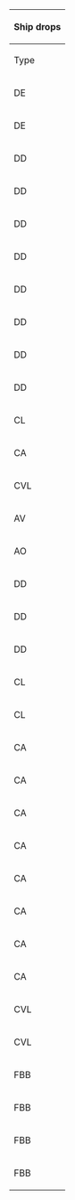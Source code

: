 {| class="wikitable mw-collapsible mw-collapsed" width="50%" style="text-align:center"
!colspan="100"|Ship drops
|-
!Type
!Ship
!S
!V
!style="background-color:#FFCDD2;color:red;"|'''X'''
!style="background-color:#FFCDD2;color:red;"|'''Z'''
|-
|DE
|[[Mikura|<span style="color:red;">Mikura</span>]]
|style="background-color:#E8F5E9;color:red"|<span title="Casual: &#10;&#160;&#160;S: 0.9% (56/6364)&#10;Easy: &#10;&#160;&#160;S: 0.8% (183/23091)&#10;Medium: &#10;&#160;&#160;S: 0.6% (56/9595)&#10;Hard: &#10;&#160;&#160;S: 0.6% (326/54648)" style="cursor:help;border-bottom:1px dotted">Casual+</span>
|style="background-color:#C8E6C9;color:"|<span title="Easy: &#10;&#160;&#160;S: 1.5% (60/4137)&#10;Medium: &#10;&#160;&#160;S: 2.2% (61/2796)&#10;Hard: &#10;&#160;&#160;S: 2.6% (437/16754) &#10;&#160;&#160;A: 0.4% (24/6251)" style="cursor:help;border-bottom:1px dotted">Easy+</span>
|
|
|-
|DE
|[[Yashiro|<span style="color:red;">Yashiro</span>]]
|
|style="background-color:#E8F5E9;color:red"|<span title="Casual: &#10;&#160;&#160;S: 0.7% (3/436)&#10;Easy: &#10;&#160;&#160;S: 0.5% (22/4137)&#10;Medium: &#10;&#160;&#160;S: 1.5% (41/2796)&#10;Hard: &#10;&#160;&#160;S: 2.2% (369/16754)" style="cursor:help;border-bottom:1px dotted">Casual+</span>
|
|
|-
|DD
|[[Amatsukaze|<span style="color:red;">Amatsukaze</span>]]
|
|
|
|style="background-color:#E8F5E9;color:red"|<span title="Casual: &#10;&#160;&#160;S: 1.8% (157/8527)&#10;Easy: &#10;&#160;&#160;S: 2% (599/29945)&#10;Medium: &#10;&#160;&#160;S: 2% (153/7763)&#10;Hard: &#10;&#160;&#160;S: 2.1% (383/18243)" style="cursor:help;border-bottom:1px dotted">Casual+</span>
|-
|DD
|[[Asagumo|<span style="color:red;">Asagumo</span>]]
|
|style="background-color:#E8F5E9;color:red"|<span title="Casual: &#10;&#160;&#160;S: 0.7% (3/436)&#10;Easy: &#10;&#160;&#160;S: 1.6% (65/4137)&#10;Medium: &#10;&#160;&#160;S: 1.5% (43/2796)&#10;Hard: &#10;&#160;&#160;S: 1.4% (239/16754)" style="cursor:help;border-bottom:1px dotted">Casual+</span>
|
|style="background-color:#E8F5E9;color:red"|<span title="Casual: &#10;&#160;&#160;S: 2.1% (179/8527)&#10;Easy: &#10;&#160;&#160;S: 2% (606/29945)&#10;Medium: &#10;&#160;&#160;S: 1.9% (147/7763)&#10;Hard: &#10;&#160;&#160;S: 1.9% (351/18243)" style="cursor:help;border-bottom:1px dotted">Casual+</span>
|-
|DD
|[[Fletcher|<span style="color:red;">Fletcher</span>]]
|
|
|style="background-color:#FFCDD2;color:red"|<span title="Hard: &#10;&#160;&#160;S: 1% (180/17665)" style="cursor:help;border-bottom:1px dotted">Hard+</span>
|style="background-color:#E8F5E9;color:"|<span title="Casual: &#10;&#160;&#160;S: 2.6% (225/8527)&#10;Easy: &#10;&#160;&#160;S: 3.2% (968/29945)&#10;Medium: &#10;&#160;&#160;S: 4.4% (340/7763)&#10;Hard: &#10;&#160;&#160;S: 3.1% (572/18243) &#10;&#160;&#160;A: 0.9% (433/50336)" style="cursor:help;border-bottom:1px dotted">Casual+</span>
|-
|DD
|[[Kawakaze|<span style="color:red;">Kawakaze</span>]]
|
|
|
|style="background-color:#E8F5E9;color:red"|<span title="Casual: &#10;&#160;&#160;S: 2.1% (177/8527)&#10;Easy: &#10;&#160;&#160;S: 2% (592/29945)&#10;Medium: &#10;&#160;&#160;S: 1.8% (140/7763)&#10;Hard: &#10;&#160;&#160;S: 1.9% (346/18243)" style="cursor:help;border-bottom:1px dotted">Casual+</span>
|-
|DD
|[[Kazagumo|<span style="color:red;">Kazagumo</span>]]
|
|
|style="background-color:#FFE0B2;color:red"|<span title="Medium: &#10;&#160;&#160;S: 1.8% (109/6152)&#10;Hard: &#10;&#160;&#160;S: 2% (355/17665)" style="cursor:help;border-bottom:1px dotted">Medium+</span>
|style="background-color:#E8F5E9;color:"|<span title="Casual: &#10;&#160;&#160;S: 3.9% (330/8527)&#10;Easy: &#10;&#160;&#160;S: 4% (1210/29945) &#10;&#160;&#160;A: 1.8% (120/6667)&#10;Medium: &#10;&#160;&#160;S: 3.7% (291/7763) &#10;&#160;&#160;A: 1.8% (78/4401)&#10;Hard: &#10;&#160;&#160;S: 4.1% (744/18243) &#10;&#160;&#160;A: 2% (1000/50336)" style="cursor:help;border-bottom:1px dotted">Casual+</span>
|-
|DD
|[[Takanami|<span style="color:red;">Takanami</span>]]
|
|
|
|style="background-color:#E8F5E9;color:red"|<span title="Casual: &#10;&#160;&#160;S: 2.1% (181/8527)&#10;Easy: &#10;&#160;&#160;S: 2.1% (636/29945)&#10;Medium: &#10;&#160;&#160;S: 1.9% (148/7763)&#10;Hard: &#10;&#160;&#160;S: 1.9% (351/18243)" style="cursor:help;border-bottom:1px dotted">Casual+</span>
|-
|DD
|[[Teruzuki|<span style="color:red;">Teruzuki</span>]]
|
|
|style="background-color:#E8F5E9;color:red"|<span title="Casual: &#10;&#160;&#160;S: 1.8% (42/2321)&#10;Easy: &#10;&#160;&#160;S: 1.4% (130/9158)&#10;Medium: &#10;&#160;&#160;S: 1.8% (113/6152)&#10;Hard: &#10;&#160;&#160;S: 1.9% (333/17665)" style="cursor:help;border-bottom:1px dotted">Casual+</span>
|style="background-color:#E8F5E9;color:"|<span title="Casual: &#10;&#160;&#160;S: 3.1% (261/8527) &#10;&#160;&#160;A: 0.9% (8/909)&#10;Easy: &#10;&#160;&#160;S: 2.8% (837/29945) &#10;&#160;&#160;A: 1% (70/6667)&#10;Medium: &#10;&#160;&#160;S: 2.6% (199/7763) &#10;&#160;&#160;A: 2.1% (91/4401)&#10;Hard: &#10;&#160;&#160;S: 2% (367/18243) &#10;&#160;&#160;A: 1.7% (848/50336)" style="cursor:help;border-bottom:1px dotted">Casual+</span>
|-
|DD
|[[Uranami|<span style="color:red;">Uranami</span>]]
|style="background-color:#E8F5E9;color:red"|<span title="Casual: &#10;&#160;&#160;S: 1.6% (99/6364)&#10;Easy: &#10;&#160;&#160;S: 1.4% (324/23091)&#10;Medium: &#10;&#160;&#160;S: 1.4% (134/9595)&#10;Hard: &#10;&#160;&#160;S: 1.4% (747/54648)" style="cursor:help;border-bottom:1px dotted">Casual+</span>
|style="background-color:#E8F5E9;color:"|<span title="Casual: &#10;&#160;&#160;S: 1.6% (7/436)&#10;Easy: &#10;&#160;&#160;S: 1.1% (47/4137)&#10;Medium: &#10;&#160;&#160;S: 1.4% (40/2796) &#10;&#160;&#160;A: 1.5% (4/261)&#10;Hard: &#10;&#160;&#160;S: 1.3% (224/16754) &#10;&#160;&#160;A: 1.4% (90/6251)" style="cursor:help;border-bottom:1px dotted">Casual+</span>
|
|
|-
|CL
|[[Helena|<span style="color:red;">Helena</span>]]
|
|
|style="background-color:#C8E6C9;color:red"|<span title="Easy: &#10;&#160;&#160;S: 0.5% (48/9158)&#10;Medium: &#10;&#160;&#160;S: 0.8% (49/6152)&#10;Hard: &#10;&#160;&#160;S: 1.6% (277/17665)" style="cursor:help;border-bottom:1px dotted">Easy+</span>
|style="background-color:#E8F5E9;color:"|<span title="Casual: &#10;&#160;&#160;S: 1.4% (118/8527) &#10;&#160;&#160;A: 0.7% (6/909)&#10;Easy: &#10;&#160;&#160;S: 1.9% (564/29945) &#10;&#160;&#160;A: 0.7% (44/6667)&#10;Medium: &#10;&#160;&#160;S: 2.5% (192/7763) &#10;&#160;&#160;A: 1.1% (50/4401)&#10;Hard: &#10;&#160;&#160;S: 2.6% (474/18243) &#10;&#160;&#160;A: 1.4% (687/50336)" style="cursor:help;border-bottom:1px dotted">Casual+</span>
|-
|CA
|[[Mikuma|<span style="color:red;">Mikuma</span>]]
|
|
|style="background-color:#C8E6C9;color:red"|<span title="Easy: &#10;&#160;&#160;S: 2% (186/9158)&#10;Medium: &#10;&#160;&#160;S: 2% (123/6152)&#10;Hard: &#10;&#160;&#160;S: 1.9% (343/17665)" style="cursor:help;border-bottom:1px dotted">Easy+</span>
|style="background-color:#E8F5E9;color:"|<span title="Casual: &#10;&#160;&#160;S: 2.2% (188/8527) &#10;&#160;&#160;A: 2.5% (23/909)&#10;Easy: &#10;&#160;&#160;S: 1.9% (575/29945) &#10;&#160;&#160;A: 1.9% (129/6667)&#10;Medium: &#10;&#160;&#160;S: 2.1% (164/7763) &#10;&#160;&#160;A: 2% (89/4401)&#10;Hard: &#10;&#160;&#160;S: 2% (370/18243) &#10;&#160;&#160;A: 1.9% (946/50336)" style="cursor:help;border-bottom:1px dotted">Casual+</span>
|-
|CVL
|[[Kasuga Maru|<span style="color:red;">Kasuga Maru</span>]]
|style="background-color:#E8F5E9;color:red"|<span title="Casual: &#10;&#160;&#160;S: 1% (63/6364)&#10;Easy: &#10;&#160;&#160;S: 1.1% (254/23091)&#10;Medium: &#10;&#160;&#160;S: 1% (92/9595)&#10;Hard: &#10;&#160;&#160;S: 0.9% (499/54648)" style="cursor:help;border-bottom:1px dotted">Casual+</span>
|style="background-color:#E8F5E9;color:"|<span title="Casual: &#10;&#160;&#160;S: 2.8% (12/436)&#10;Easy: &#10;&#160;&#160;S: 3.1% (128/4137)&#10;Medium: &#10;&#160;&#160;S: 3.5% (97/2796)&#10;Hard: &#10;&#160;&#160;S: 2.9% (482/16754) &#10;&#160;&#160;A: 0.8% (52/6251)" style="cursor:help;border-bottom:1px dotted">Casual+</span>
|
|
|-
|AV
|[[Nisshin|<span style="color:red;">Nisshin</span>]]
|
|
|style="background-color:#FFE0B2;color:red"|<span title="Medium: &#10;&#160;&#160;S: 0.9% (58/6152)&#10;Hard: &#10;&#160;&#160;S: 0.8% (150/17665)" style="cursor:help;border-bottom:1px dotted">Medium+</span>
|style="background-color:#E8F5E9;color:"|<span title="Casual: &#10;&#160;&#160;S: 1.2% (106/8527)&#10;Easy: &#10;&#160;&#160;S: 1% (308/29945)&#10;Medium: &#10;&#160;&#160;S: 1.8% (137/7763) &#10;&#160;&#160;A: 1% (42/4401)&#10;Hard: &#10;&#160;&#160;S: 2.4% (432/18243) &#10;&#160;&#160;A: 0.8% (416/50336)" style="cursor:help;border-bottom:1px dotted">Casual+</span>
|-
|AO
|[[Hayasui|<span style="color:red;">Hayasui</span>]]
|style="background-color:#E8F5E9;color:red"|<span title="Casual: &#10;&#160;&#160;S: 1% (66/6364)&#10;Easy: &#10;&#160;&#160;S: 1% (225/23091)&#10;Medium: &#10;&#160;&#160;S: 0.8% (74/9595)&#10;Hard: &#10;&#160;&#160;S: 0.6% (326/54648)" style="cursor:help;border-bottom:1px dotted">Casual+</span>
|style="background-color:#E8F5E9;color:"|<span title="Casual: &#10;&#160;&#160;S: 3.2% (14/436)&#10;Easy: &#10;&#160;&#160;S: 2.2% (92/4137)&#10;Medium: &#10;&#160;&#160;S: 2.3% (63/2796)&#10;Hard: &#10;&#160;&#160;S: 2.1% (354/16754) &#10;&#160;&#160;A: 0.6% (35/6251)" style="cursor:help;border-bottom:1px dotted">Casual+</span>
|
|
|-
|DD
|[[Makigumo|<span style="color:green;">Makigumo</span>]]
|
|
|style="background-color:#C8E6C9;color:red"|<span title="Easy: &#10;&#160;&#160;S: 2% (187/9158)&#10;Medium: &#10;&#160;&#160;S: 1.7% (106/6152)&#10;Hard: &#10;&#160;&#160;S: 1.9% (342/17665)" style="cursor:help;border-bottom:1px dotted">Easy+</span>
|style="background-color:#E8F5E9;color:"|<span title="Casual: &#10;&#160;&#160;S: 4.6% (393/8527) &#10;&#160;&#160;A: 1.8% (16/909)&#10;Easy: &#10;&#160;&#160;S: 3.8% (1151/29945) &#10;&#160;&#160;A: 1.9% (129/6667)&#10;Medium: &#10;&#160;&#160;S: 3.9% (301/7763) &#10;&#160;&#160;A: 1.9% (83/4401)&#10;Hard: &#10;&#160;&#160;S: 3.9% (716/18243) &#10;&#160;&#160;A: 2% (1020/50336)" style="cursor:help;border-bottom:1px dotted">Casual+</span>
|-
|DD
|[[Yukikaze|<span style="color:green;">Yukikaze</span>]]
|
|
|
|style="background-color:#E8F5E9;color:red"|<span title="Casual: &#10;&#160;&#160;S: 1.9% (166/8527)&#10;Easy: &#10;&#160;&#160;S: 2% (602/29945)&#10;Medium: &#10;&#160;&#160;S: 1.9% (146/7763)&#10;Hard: &#10;&#160;&#160;S: 2% (362/18243)" style="cursor:help;border-bottom:1px dotted">Casual+</span>
|-
|DD
|[[Yuugumo|<span style="color:green;">Yuugumo</span>]]
|
|
|style="background-color:#C8E6C9;color:red"|<span title="Easy: &#10;&#160;&#160;S: 2% (180/9158)&#10;Medium: &#10;&#160;&#160;S: 1.9% (118/6152)&#10;Hard: &#10;&#160;&#160;S: 2% (353/17665)" style="cursor:help;border-bottom:1px dotted">Easy+</span>
|style="background-color:#E8F5E9;color:"|<span title="Casual: &#10;&#160;&#160;S: 3.6% (309/8527) &#10;&#160;&#160;A: 1.8% (16/909)&#10;Easy: &#10;&#160;&#160;S: 4.1% (1229/29945) &#10;&#160;&#160;A: 2% (136/6667)&#10;Medium: &#10;&#160;&#160;S: 4.1% (321/7763) &#10;&#160;&#160;A: 1.1% (47/4401)&#10;Hard: &#10;&#160;&#160;S: 3.9% (719/18243) &#10;&#160;&#160;A: 2% (1013/50336)" style="cursor:help;border-bottom:1px dotted">Casual+</span>
|-
|CL
|[[Nagara|<span style="color:green;">Nagara</span>]]
|style="background-color:#E8F5E9;color:red"|<span title="Casual: &#10;&#160;&#160;S: 1.2% (75/6364)&#10;Easy: &#10;&#160;&#160;S: 1.6% (369/23091)&#10;Medium: &#10;&#160;&#160;S: 1.3% (122/9595)&#10;Hard: &#10;&#160;&#160;S: 1.4% (773/54648)" style="cursor:help;border-bottom:1px dotted">Casual+</span>
|style="background-color:#E8F5E9;color:"|<span title="Casual: &#10;&#160;&#160;S: 1.1% (5/436)&#10;Easy: &#10;&#160;&#160;S: 1.2% (49/4137) &#10;&#160;&#160;A: 2.1% (2/95)&#10;Medium: &#10;&#160;&#160;S: 1.4% (39/2796) &#10;&#160;&#160;A: 1.9% (5/261)&#10;Hard: &#10;&#160;&#160;S: 1.4% (227/16754) &#10;&#160;&#160;A: 1.2% (77/6251)" style="cursor:help;border-bottom:1px dotted">Casual+</span>
|style="background-color:#E8F5E9;color:red"|<span title="Casual: &#10;&#160;&#160;S: 1.7% (39/2321)&#10;Easy: &#10;&#160;&#160;S: 3.8% (346/9158)&#10;Medium: &#10;&#160;&#160;S: 5.1% (313/6152)&#10;Hard: &#10;&#160;&#160;S: 7.3% (1286/17665)" style="cursor:help;border-bottom:1px dotted">Casual+</span>
|style="background-color:#E8F5E9;color:"|<span title="Casual: &#10;&#160;&#160;S: 7.1% (602/8527) &#10;&#160;&#160;A: 3.7% (34/909)&#10;Easy: &#10;&#160;&#160;S: 7.2% (2169/29945) &#10;&#160;&#160;A: 5.1% (340/6667)&#10;Medium: &#10;&#160;&#160;S: 7.1% (551/7763) &#10;&#160;&#160;A: 6.6% (292/4401)&#10;Hard: &#10;&#160;&#160;S: 7.5% (1376/18243) &#10;&#160;&#160;A: 7.1% (3579/50336)" style="cursor:help;border-bottom:1px dotted">Casual+</span>
|-
|CL
|[[Sendai|<span style="color:green;">Sendai</span>]]
|style="background-color:#E8F5E9;color:red"|<span title="Casual: &#10;&#160;&#160;S: 1.2% (74/6364)&#10;Easy: &#10;&#160;&#160;S: 1.3% (304/23091)&#10;Medium: &#10;&#160;&#160;S: 1.4% (130/9595)&#10;Hard: &#10;&#160;&#160;S: 1.3% (708/54648)" style="cursor:help;border-bottom:1px dotted">Casual+</span>
|style="background-color:#E8F5E9;color:"|<span title="Casual: &#10;&#160;&#160;S: 1.8% (8/436)&#10;Easy: &#10;&#160;&#160;S: 1.4% (58/4137) &#10;&#160;&#160;A: 2.1% (2/95)&#10;Medium: &#10;&#160;&#160;S: 1.2% (34/2796) &#10;&#160;&#160;A: 0.4% (1/261)&#10;Hard: &#10;&#160;&#160;S: 1.3% (220/16754) &#10;&#160;&#160;A: 1.3% (81/6251)" style="cursor:help;border-bottom:1px dotted">Casual+</span>
|style="background-color:#E8F5E9;color:red"|<span title="Casual: &#10;&#160;&#160;S: 2.2% (52/2321)&#10;Easy: &#10;&#160;&#160;S: 1.9% (170/9158)&#10;Medium: &#10;&#160;&#160;S: 2.2% (134/6152)&#10;Hard: &#10;&#160;&#160;S: 1.9% (343/17665)" style="cursor:help;border-bottom:1px dotted">Casual+</span>
|style="background-color:#E8F5E9;color:"|<span title="Casual: &#10;&#160;&#160;S: 2% (171/8527) &#10;&#160;&#160;A: 1.5% (14/909)&#10;Easy: &#10;&#160;&#160;S: 1.9% (570/29945) &#10;&#160;&#160;A: 2.1% (141/6667)&#10;Medium: &#10;&#160;&#160;S: 1.8% (136/7763) &#10;&#160;&#160;A: 2% (89/4401)&#10;Hard: &#10;&#160;&#160;S: 2% (360/18243) &#10;&#160;&#160;A: 2% (1017/50336)" style="cursor:help;border-bottom:1px dotted">Casual+</span>
|-
|CA
|[[Atago|<span style="color:green;">Atago</span>]]
|style="background-color:#FFCDD2;color:red"|<span title="Hard: &#10;&#160;&#160;S: 1.4% (766/54648)" style="cursor:help;border-bottom:1px dotted">Hard+</span>
|style="background-color:#E8F5E9;color:red"|<span title="Casual: &#10;&#160;&#160;S: 0.9% (4/436)&#10;Easy: &#10;&#160;&#160;S: 1.3% (54/4137)&#10;Medium: &#10;&#160;&#160;S: 1.1% (32/2796)&#10;Hard: &#10;&#160;&#160;S: 1.4% (235/16754)" style="cursor:help;border-bottom:1px dotted">Casual+</span>
|style="background-color:#E8F5E9;color:"|<span title="Casual: &#10;&#160;&#160;S: 1.4% (33/2321)&#10;Easy: &#10;&#160;&#160;S: 2% (186/9158)&#10;Medium: &#10;&#160;&#160;S: 1.9% (117/6152)&#10;Hard: &#10;&#160;&#160;S: 2% (359/17665) &#10;&#160;&#160;A: 2% (345/17452)" style="cursor:help;border-bottom:1px dotted">Casual+</span>
|style="background-color:#E8F5E9;color:"|<span title="Casual: &#10;&#160;&#160;S: 1.9% (160/8527) &#10;&#160;&#160;A: 2.9% (26/909)&#10;Easy: &#10;&#160;&#160;S: 2% (597/29945) &#10;&#160;&#160;A: 2.1% (141/6667)&#10;Medium: &#10;&#160;&#160;S: 2.2% (168/7763) &#10;&#160;&#160;A: 2.1% (92/4401)&#10;Hard: &#10;&#160;&#160;S: 2.1% (382/18243) &#10;&#160;&#160;A: 2% (999/50336)" style="cursor:help;border-bottom:1px dotted">Casual+</span>
|-
|CA
|[[Kinugasa|<span style="color:green;">Kinugasa</span>]]
|
|
|style="background-color:#E8F5E9;color:red"|<span title="Casual: &#10;&#160;&#160;S: 1.9% (45/2321)&#10;Easy: &#10;&#160;&#160;S: 2.1% (192/9158)&#10;Medium: &#10;&#160;&#160;S: 2.3% (140/6152)&#10;Hard: &#10;&#160;&#160;S: 1.9% (338/17665)" style="cursor:help;border-bottom:1px dotted">Casual+</span>
|style="background-color:#E8F5E9;color:"|<span title="Casual: &#10;&#160;&#160;S: 2.1% (178/8527) &#10;&#160;&#160;A: 2.2% (20/909)&#10;Easy: &#10;&#160;&#160;S: 1.8% (533/29945) &#10;&#160;&#160;A: 2.1% (140/6667)&#10;Medium: &#10;&#160;&#160;S: 1.9% (150/7763) &#10;&#160;&#160;A: 1.8% (80/4401)&#10;Hard: &#10;&#160;&#160;S: 1.9% (342/18243) &#10;&#160;&#160;A: 1.9% (972/50336)" style="cursor:help;border-bottom:1px dotted">Casual+</span>
|-
|CA
|[[Kumano|<span style="color:green;">Kumano</span>]]
|
|
|style="background-color:#E8F5E9;color:"|<span title="Casual: &#10;&#160;&#160;S: 2.2% (50/2321)&#10;Easy: &#10;&#160;&#160;S: 2% (182/9158)&#10;Medium: &#10;&#160;&#160;S: 2.2% (138/6152) &#10;&#160;&#160;A: 2.4% (62/2538)&#10;Hard: &#10;&#160;&#160;S: 2% (352/17665) &#10;&#160;&#160;A: 1.9% (327/17452)" style="cursor:help;border-bottom:1px dotted">Casual+</span>
|style="background-color:#E8F5E9;color:"|<span title="Casual: &#10;&#160;&#160;S: 1.9% (163/8527) &#10;&#160;&#160;A: 1.9% (17/909)&#10;Easy: &#10;&#160;&#160;S: 1.9% (577/29945) &#10;&#160;&#160;A: 1.9% (127/6667)&#10;Medium: &#10;&#160;&#160;S: 2% (157/7763) &#10;&#160;&#160;A: 2.3% (100/4401)&#10;Hard: &#10;&#160;&#160;S: 2% (372/18243) &#10;&#160;&#160;A: 2% (1002/50336)" style="cursor:help;border-bottom:1px dotted">Casual+</span>
|-
|CA
|[[Mogami|<span style="color:green;">Mogami</span>]]
|
|
|style="background-color:#E8F5E9;color:red"|<span title="Casual: &#10;&#160;&#160;S: 1.9% (43/2321)&#10;Easy: &#10;&#160;&#160;S: 1.8% (168/9158)&#10;Medium: &#10;&#160;&#160;S: 2.1% (132/6152)&#10;Hard: &#10;&#160;&#160;S: 2% (356/17665)" style="cursor:help;border-bottom:1px dotted">Casual+</span>
|style="background-color:#E8F5E9;color:"|<span title="Casual: &#10;&#160;&#160;S: 1.8% (157/8527) &#10;&#160;&#160;A: 2.2% (20/909)&#10;Easy: &#10;&#160;&#160;S: 2% (611/29945) &#10;&#160;&#160;A: 1.9% (129/6667)&#10;Medium: &#10;&#160;&#160;S: 2% (155/7763) &#10;&#160;&#160;A: 2.3% (100/4401)&#10;Hard: &#10;&#160;&#160;S: 2% (361/18243) &#10;&#160;&#160;A: 2.1% (1032/50336)" style="cursor:help;border-bottom:1px dotted">Casual+</span>
|-
|CA
|[[Myoukou|<span style="color:green;">Myoukou</span>]]
|
|
|style="background-color:#E8F5E9;color:"|<span title="Casual: &#10;&#160;&#160;S: 2.2% (52/2321)&#10;Easy: &#10;&#160;&#160;S: 1.9% (176/9158)&#10;Medium: &#10;&#160;&#160;S: 1.9% (117/6152)&#10;Hard: &#10;&#160;&#160;S: 2.1% (375/17665) &#10;&#160;&#160;A: 1.9% (335/17452)" style="cursor:help;border-bottom:1px dotted">Casual+</span>
|style="background-color:#E8F5E9;color:"|<span title="Casual: &#10;&#160;&#160;S: 2.2% (188/8527) &#10;&#160;&#160;A: 2% (18/909)&#10;Easy: &#10;&#160;&#160;S: 2% (587/29945) &#10;&#160;&#160;A: 2.3% (156/6667)&#10;Medium: &#10;&#160;&#160;S: 1.9% (147/7763) &#10;&#160;&#160;A: 1.8% (80/4401)&#10;Hard: &#10;&#160;&#160;S: 2% (369/18243) &#10;&#160;&#160;A: 2% (1010/50336)" style="cursor:help;border-bottom:1px dotted">Casual+</span>
|-
|CA
|[[Suzuya|<span style="color:green;">Suzuya</span>]]
|
|
|style="background-color:#E8F5E9;color:"|<span title="Casual: &#10;&#160;&#160;S: 2.1% (49/2321)&#10;Easy: &#10;&#160;&#160;S: 1.9% (174/9158)&#10;Medium: &#10;&#160;&#160;S: 1.8% (113/6152)&#10;Hard: &#10;&#160;&#160;S: 2% (360/17665) &#10;&#160;&#160;A: 2% (353/17452)" style="cursor:help;border-bottom:1px dotted">Casual+</span>
|style="background-color:#E8F5E9;color:"|<span title="Casual: &#10;&#160;&#160;S: 2% (172/8527) &#10;&#160;&#160;A: 2% (18/909)&#10;Easy: &#10;&#160;&#160;S: 2% (590/29945) &#10;&#160;&#160;A: 2% (135/6667)&#10;Medium: &#10;&#160;&#160;S: 2% (156/7763) &#10;&#160;&#160;A: 2.3% (100/4401)&#10;Hard: &#10;&#160;&#160;S: 2% (373/18243) &#10;&#160;&#160;A: 2% (1015/50336)" style="cursor:help;border-bottom:1px dotted">Casual+</span>
|-
|CA
|[[Takao|<span style="color:green;">Takao</span>]]
|style="background-color:#FFCDD2;color:red"|<span title="Hard: &#10;&#160;&#160;S: 1.4% (765/54648)" style="cursor:help;border-bottom:1px dotted">Hard+</span>
|style="background-color:#E8F5E9;color:red"|<span title="Casual: &#10;&#160;&#160;S: 1.8% (8/436)&#10;Easy: &#10;&#160;&#160;S: 1.5% (60/4137)&#10;Medium: &#10;&#160;&#160;S: 1.1% (32/2796)&#10;Hard: &#10;&#160;&#160;S: 1.5% (256/16754)" style="cursor:help;border-bottom:1px dotted">Casual+</span>
|
|
|-
|CA
|[[Tone|<span style="color:green;">Tone</span>]]
|
|style="background-color:#E8F5E9;color:red"|<span title="Casual: &#10;&#160;&#160;S: 1.1% (5/436)&#10;Easy: &#10;&#160;&#160;S: 1.4% (59/4137)&#10;Medium: &#10;&#160;&#160;S: 1% (27/2796)&#10;Hard: &#10;&#160;&#160;S: 1.5% (252/16754)" style="cursor:help;border-bottom:1px dotted">Casual+</span>
|
|
|-
|CVL
|[[Junyou|<span style="color:green;">Junyou</span>]]
|
|
|style="background-color:#E8F5E9;color:red"|<span title="Casual: &#10;&#160;&#160;S: 2.1% (49/2321)&#10;Easy: &#10;&#160;&#160;S: 1.8% (166/9158)&#10;Medium: &#10;&#160;&#160;S: 2.4% (146/6152)&#10;Hard: &#10;&#160;&#160;S: 2% (345/17665)" style="cursor:help;border-bottom:1px dotted">Casual+</span>
|style="background-color:#E8F5E9;color:"|<span title="Casual: &#10;&#160;&#160;S: 2.1% (178/8527) &#10;&#160;&#160;A: 1.9% (17/909)&#10;Easy: &#10;&#160;&#160;S: 2.1% (618/29945) &#10;&#160;&#160;A: 2.1% (141/6667)&#10;Medium: &#10;&#160;&#160;S: 2% (159/7763) &#10;&#160;&#160;A: 1.9% (84/4401)&#10;Hard: &#10;&#160;&#160;S: 1.8% (336/18243) &#10;&#160;&#160;A: 2% (986/50336)" style="cursor:help;border-bottom:1px dotted">Casual+</span>
|-
|CVL
|[[Zuihou|<span style="color:green;">Zuihou</span>]]
|
|
|style="background-color:#C8E6C9;color:red"|<span title="Easy: &#10;&#160;&#160;S: 2% (183/9158)&#10;Medium: &#10;&#160;&#160;S: 2.2% (134/6152)&#10;Hard: &#10;&#160;&#160;S: 1.8% (320/17665)" style="cursor:help;border-bottom:1px dotted">Easy+</span>
|style="background-color:#E8F5E9;color:"|<span title="Casual: &#10;&#160;&#160;S: 4.1% (348/8527) &#10;&#160;&#160;A: 1.8% (16/909)&#10;Easy: &#10;&#160;&#160;S: 4% (1202/29945) &#10;&#160;&#160;A: 2% (131/6667)&#10;Medium: &#10;&#160;&#160;S: 4.3% (337/7763) &#10;&#160;&#160;A: 1.8% (80/4401)&#10;Hard: &#10;&#160;&#160;S: 4.1% (751/18243) &#10;&#160;&#160;A: 2% (998/50336)" style="cursor:help;border-bottom:1px dotted">Casual+</span>
|-
|FBB
|[[Haruna|<span style="color:green;">Haruna</span>]]
|style="background-color:#E8F5E9;color:red"|<span title="Casual: &#10;&#160;&#160;S: 1.3% (84/6364)&#10;Easy: &#10;&#160;&#160;S: 1.4% (327/23091)&#10;Medium: &#10;&#160;&#160;S: 1.6% (154/9595)&#10;Hard: &#10;&#160;&#160;S: 1.5% (806/54648)" style="cursor:help;border-bottom:1px dotted">Casual+</span>
|style="background-color:#E8F5E9;color:red"|<span title="Casual: &#10;&#160;&#160;S: 1.6% (7/436)&#10;Easy: &#10;&#160;&#160;S: 1.4% (56/4137)&#10;Medium: &#10;&#160;&#160;S: 1.5% (41/2796)&#10;Hard: &#10;&#160;&#160;S: 1.5% (249/16754)" style="cursor:help;border-bottom:1px dotted">Casual+</span>
|style="background-color:#FFCDD2;color:red"|<span title="Hard: &#10;&#160;&#160;S: 1.1% (198/17665)" style="cursor:help;border-bottom:1px dotted">Hard+</span>
|style="background-color:#E8F5E9;color:"|<span title="Casual: &#10;&#160;&#160;S: 1.4% (120/8527)&#10;Easy: &#10;&#160;&#160;S: 2.8% (826/29945)&#10;Medium: &#10;&#160;&#160;S: 3.7% (288/7763)&#10;Hard: &#10;&#160;&#160;S: 4.9% (889/18243) &#10;&#160;&#160;A: 1.1% (544/50336)" style="cursor:help;border-bottom:1px dotted">Casual+</span>
|-
|FBB
|[[Hiei|<span style="color:green;">Hiei</span>]]
|style="background-color:#C8E6C9;color:red"|<span title="Easy: &#10;&#160;&#160;S: 1.5% (350/23091)&#10;Medium: &#10;&#160;&#160;S: 1.3% (127/9595)&#10;Hard: &#10;&#160;&#160;S: 1.4% (785/54648)" style="cursor:help;border-bottom:1px dotted">Easy+</span>
|style="background-color:#E8F5E9;color:red"|<span title="Casual: &#10;&#160;&#160;S: 1.4% (6/436)&#10;Easy: &#10;&#160;&#160;S: 1.3% (53/4137)&#10;Medium: &#10;&#160;&#160;S: 1.1% (31/2796)&#10;Hard: &#10;&#160;&#160;S: 1.3% (214/16754)" style="cursor:help;border-bottom:1px dotted">Casual+</span>
|style="background-color:#FFCDD2;color:red"|<span title="Hard: &#10;&#160;&#160;S: 1.3% (228/17665)" style="cursor:help;border-bottom:1px dotted">Hard+</span>
|style="background-color:#E8F5E9;color:"|<span title="Casual: &#10;&#160;&#160;S: 3.3% (285/8527)&#10;Easy: &#10;&#160;&#160;S: 4.9% (1481/29945)&#10;Medium: &#10;&#160;&#160;S: 6.5% (505/7763)&#10;Hard: &#10;&#160;&#160;S: 8.2% (1488/18243) &#10;&#160;&#160;A: 1.4% (685/50336)" style="cursor:help;border-bottom:1px dotted">Casual+</span>
|-
|FBB
|[[Kirishima|<span style="color:green;">Kirishima</span>]]
|style="background-color:#E8F5E9;color:red"|<span title="Casual: &#10;&#160;&#160;S: 1.8% (114/6364)&#10;Easy: &#10;&#160;&#160;S: 2% (467/23091)&#10;Medium: &#10;&#160;&#160;S: 2.3% (221/9595)&#10;Hard: &#10;&#160;&#160;S: 2.3% (1231/54648)" style="cursor:help;border-bottom:1px dotted">Casual+</span>
|style="background-color:#E8F5E9;color:"|<span title="Casual: &#10;&#160;&#160;S: 1.6% (7/436)&#10;Easy: &#10;&#160;&#160;S: 3% (125/4137)&#10;Medium: &#10;&#160;&#160;S: 3.7% (103/2796) &#10;&#160;&#160;A: 1.1% (3/261)&#10;Hard: &#10;&#160;&#160;S: 4.6% (776/16754) &#10;&#160;&#160;A: 0.6% (38/6251)" style="cursor:help;border-bottom:1px dotted">Casual+</span>
|
|style="background-color:#E8F5E9;color:red"|<span title="Casual: &#10;&#160;&#160;S: 1.9% (165/8527)&#10;Easy: &#10;&#160;&#160;S: 2.2% (669/29945)&#10;Medium: &#10;&#160;&#160;S: 2.1% (164/7763)&#10;Hard: &#10;&#160;&#160;S: 1.9% (344/18243)" style="cursor:help;border-bottom:1px dotted">Casual+</span>
|-
|FBB
|[[Kongou|<span style="color:green;">Kongou</span>]]
|style="background-color:#E8F5E9;color:red"|<span title="Casual: &#10;&#160;&#160;S: 0.3% (22/6364)&#10;Easy: &#10;&#160;&#160;S: 1.9% (448/23091)&#10;Medium: &#10;&#160;&#160;S: 1.9% (181/9595)&#10;Hard: &#10;&#160;&#160;S: 2.1% (1160/54648)" style="cursor:help;border-bottom:1px dotted">Casual+</span>
|style="background-color:#E8F5E9;color:"|<span title="Casual: &#10;&#160;&#160;S: 1.4% (6/436)&#10;Easy: &#10;&#160;&#160;S: 2.2% (93/4137)&#10;Medium: &#10;&#160;&#160;S: 3% (84/2796)&#10;Hard: &#10;&#160;&#160;S: 3.6% (600/16754) &#10;&#160;&#160;A: 0.6% (35/6251)" style="cursor:help;border-bottom:1px dotted">Casual+</span>
|
|
|}